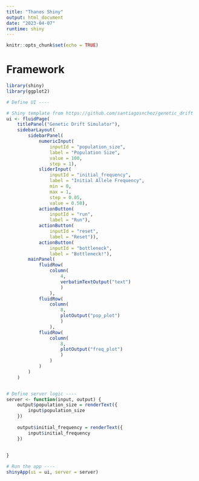 ```yaml
---
title: "Thanos Shiny"
output: html_document
date: "2023-04-07"
runtime: shiny
---
```


```r
knitr::opts_chunk$set(echo = TRUE)
```

# Framework

```r
library(shiny)
library(ggplot2)

# Define UI ----

# Shiny template from https://github.com/santiagosnchez/genetic_drift
ui <- fluidPage(
    titlePanel("Genetic Drift Simulator"),
    sidebarLayout(
        sidebarPanel(
            numericInput(
                inputId = "population_size", 
                label = "Population Size", 
                value = 100, 
                step = 1), 
            sliderInput(
                inputId = "initial_frequency", 
                label = "Initial Allele Frequency", 
                min = 0, 
                max = 1, 
                step = 0.05, 
                value = 0.50), 
            actionButton(
                inputId = "run", 
                label = "Run"), 
            actionButton(
                inputId = "reset", 
                label = "Reset")), 
            actionButton(
                inputId = "bottleneck", 
                label = "Bottleneck!"), 
        mainPanel(
            fluidRow(
                column(
                    4, 
                    verbatimTextOutput("text")
                    )
                ),
            fluidRow(
                column(
                    8, 
                    plotOutput("pop_plot")
                    )
                ), 
            fluidRow(
                column(
                    8, 
                    plotOutput("freq_plot")
                    )
                )
            )
        )
    )


# Define server logic ----
server <- function(input, output) {
    output$population_size = renderText({
        input$population_size
    })
    
    output$initial_frequency = renderText({
        input$initial_frequency
    })
    
    
}

# Run the app ----
shinyApp(ui = ui, server = server)



```




